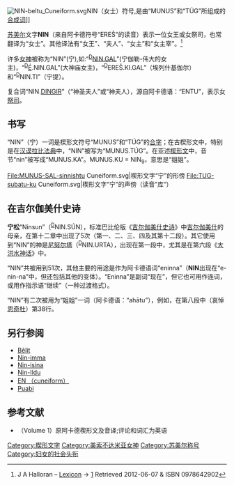 [[File:NIN-beltu_Cuneiform.svg|thumb]]NIN（女士）符号,是由“MUNUS”和“TÚG”所组成的[[合字|合成词]]]]

[[苏美尔|苏美尔]]文字'''NIN'''（来自阿卡德符号“EREŠ”的读音）表示一位女王或女祭司，也常翻译为“女士”。其他译法有“女王”、“夫人”、“女主”和“女主宰”。<ref>J A Halloran – [http://www.sumerian.org/sumcvc.htm Lexicon] {{Wayback|url=http://www.sumerian.org/sumcvc.htm |date=20150414025640 }} → [http://journals.cambridge.org/action/displayAbstract?fromPage=online&aid=2466880] {{Wayback|url=http://journals.cambridge.org/action/displayAbstract?fromPage=online&aid=2466880 |date=20131028232837 }} Retrieved 2012-06-07 & ISBN 0978642902</ref>

许多[[女神|女神]]被称为“NIN”(宁),如:“<sup>[[Dingir|D]]</sup>[[宁伽勒|NIN.GAL]]”(宁伽勒-伟大的女主)，“<sup>[[Dingir|D]]</sup>[[É_(temple)|É]].NIN.GAL”(大神庙女主)，“<sup>[[Dingir|D]]</sup>EREŠ.KI.GAL”（埃列什基伽尔）和“<sup>[[Dingir|D]]</sup>NIN.TI”（宁提）。

复合词“NIN.[[宁伽勒|DINGIR]]”（“神圣夫人”或“神夫人），源自阿卡德语：“ENTU”，表示女[[祭司|祭司]]。

==书写==

“NIN”（宁）一词是楔形文符号“MUNUS”和“TÚG”的[[合字|合字]]；在古楔形文中，特别是在[[汉谟拉比法典|汉谟拉比法典]]中，“NIN”被写为“MUNUS.TÚG”。在亚述[[楔形文|楔形文]]中，音节“nin”被写成“MUNUS.KA”。MUNUS.KU = NIN<sub>9</sub>，意思是“姐姐”。

<gallery>
File:MUNUS-SAL-sinnishtu Cuneiform.svg|楔形文字“宁”的形傍
File:TUG-subatu-ku Cuneiform.svg|楔形文字“宁”的声傍（读音”库“）
</gallery>

==在吉尔伽美什史诗==

'''宁松'''“Ninsun”（<sup>[[Dingir|D]]</sup>NIN.SÚN），标准巴比伦版《[[吉尔伽美什史诗|吉尔伽美什史诗]]》中[[吉尔伽美什|吉尔伽美什]]的母亲，在第十二章中出现了5次（第一、二、三、四及其第十二段）。其它使用到“NIN”的神是[[尼努尔塔|尼努尔塔]]（<sup>[[Dingir|D]]</sup>NIN.URTA），出现在第一段中，尤其是在第六段《[[大洪水|大洪水神话]]》中。

“NIN”共被用到51次，其他主要的用途是作为阿卡德语词“eninna”（'''NIN'''出现在“e-nin-na”中，但还包括其他的变体）。“Eninna”是副词“现在”，但它也可用作连词，或用作指示语“继续”（一种过渡格式）。

“NIN”有二次被用为“姐姐”一词（阿卡德语：“ahātu”），例如，在第八段中（哀悼[[恩奇杜|恩奇杜]]）第38行。

==另行参阅==
{{Portal|Ancient Near East}}

*[[Bêlit|Bêlit]]
*[[Nin-imma|Nin-imma]]
*[[Nin-isina|Nin-isina]]
*[[Nin-Ildu|Nin-Ildu]]
*[[EN_（cuneiform）|EN （cuneiform）]]
*[[Puabi|Puabi]]

==参考文献==

{{Reflist}}
* {{cite book | author=[[Simo_Parpola|Parpola, Simo]], with Mikko Luuko, and Kalle Fabritius | title=标准巴比伦版本, 吉尔伽什美| publisher=The [[Neo-Assyrian_Text_Corpus_Project|Neo-Assyrian Text Corpus Project]] | year=1997年| isbn=951-45-7760-4}} （Volume 1）原阿卡德楔形文及音译;评论和词汇为英语

{{DEFAULTSORT:Nin （Cuneiform）}}
[[Category:楔形文字|Category:楔形文字]]
[[Category:美索不达米亚女神|Category:美索不达米亚女神]]
[[Category:苏美尔称号|Category:苏美尔称号]]
[[Category:妇女的社会头衔|Category:妇女的社会头衔]]